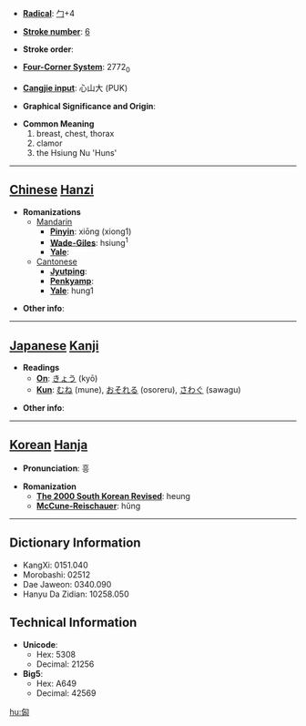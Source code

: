 * '''[[Wiktionary:Chinese radical index| Radical]]''': [[Wiktionary:Chinese radical index 勹|勹]]+4

* '''[[Wiktionary:Chinese total strokes index|Stroke number]]''': [[Wiktionary:Chinese total strokes index 6|6]]

* '''Stroke order''': 

* '''[[Wiktionary:Chinese four corner index|Four-Corner System]]''': 2772<sub>0</sub>

* '''[[Wiktionary:Chinese Cangjie index|Cangjie input]]''': 心山大 (PUK)

* '''Graphical Significance and Origin''': 

* '''Common Meaning'''
*#breast, chest, thorax
*# clamor
*# the Hsiung Nu 'Huns'


----

== [[Chinese]] [[Hanzi]] ==

* '''Romanizations'''
** [[Mandarin]]
*** '''[[Pinyin]]''': xiōng (xiong1)
*** '''[[Wade-Giles]]''': hsiung<sup>1</sup>
*** '''[[Yale]]''': 
**[[Cantonese]]
***'''[[Jyutping]]''':
***'''[[Penkyamp]]''': 
***'''[[Yale]]''': hung1

* '''Other info''': 

----

== [[Japanese]] [[Kanji]] ==

* '''Readings'''
** '''[[On]]''': [[きょう]] (kyō)
** '''[[Kun]]''': [[むね]] (mune), [[おそれる]] (osoreru), [[さわぐ]] (sawagu)

* '''Other info''':  

----

== [[Korean]] [[Hanja]] ==

* '''Pronunciation''': 흥

* '''Romanization'''
** '''[[The 2000 South Korean Revised Romanization|The 2000 South Korean Revised]]''': heung
** '''[[McCune-Reischauer]]''': hŭng

----

== Dictionary Information ==

* KangXi: 0151.040
* Morobashi: 02512
* Dae Jaweon: 0340.090
* Hanyu Da Zidian: 10258.050

== Technical Information ==

* '''Unicode''':
** Hex: 5308
** Decimal: 21256
* '''Big5''':
** Hex: A649
** Decimal: 42569

[[hu:匈]]
